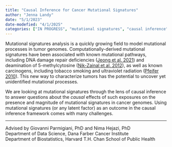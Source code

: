 ```yaml
---
title: "Causal Inference for Cancer Mutational Signatures"
author: "Jenna Landy"
date: "5/1/2023"
date-modefied: "4/1/2025"
categories: ["IN PROGRESS", "mutational signatures", "causal inference", "bayesian computation", "genomics"]
---
```


Mutational signatures analysis is a quickly growing field to model mutational processes in tumor genomes. Computationally-derived mutational signatures have been associated with known mutational pathways, including DNA damage repair deficiencies ([Jeong et al. 2021](https://www.ncbi.nlm.nih.gov/pmc/articles/PMC8752981/)) and deamination of 5-methylcytosine ([Nik-Zainal et al. 2012](https://www.cell.com/fulltext/S0092-8674(12)00528-4)), as well as known carcinogens, including tobacco smoking and ultraviolet radiation ([Pfeifer 2010](https://genomemedicine.biomedcentral.com/articles/10.1186/gm175)). This new way to characterize tumors has the potential to uncover yet unidentified mutational processes.

We are looking at mutational signatures through the lens of causal inference to answer questions about the *causal* effects of such exposures on the presence and magnitude of mutational signatures in cancer genomes. Using mutational signatures (or any latent factor) as an outcome in the causal inference framework comes with many challenges.

------------------------------------------------------------------------

Advised by Giovanni Parmigiani, PhD and Nima Hejazi, PhD\
Department of Data Science, Dana Farber Cancer Institute\
Department of Biostatistics, Harvard T.H. Chan School of Public Health
